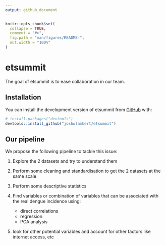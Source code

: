 ```yaml
---
output: github_document
---
```


<!-- README.md is generated from README.Rmd. Please edit that file -->

```r
knitr::opts_chunk$set(
  collapse = TRUE,
  comment = "#>",
  fig.path = "man/figures/README-",
  out.width = "100%"
)
```

# etsummit

<!-- badges: start -->
<!-- badges: end -->

The goal of etsummit is to ease collaboration in our team.

## Installation

You can install the development version of etsummit from [GitHub](https://github.com/) with:

``` r
# install.packages("devtools")
devtools::install_github("joshwlambert/etsummit")
```

## Our pipeline

We propose the following pipeline to tackle this issue:

1. Explore the 2 datasets and try to understand them
2. Perform some cleaning and standardisation to get the 2 datasets at the same scale
3. Perform some descriptive statistics
4. Find variables or combination of variables that can be associated with the real dengue incidence using:
  
    * direct correlations
    * regression
    * PCA analysis
5. look for other potential variables and account for other factors like internet access, etc



